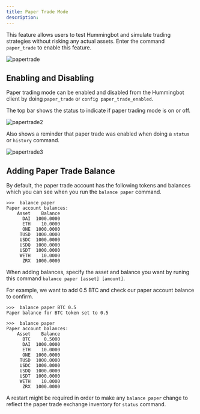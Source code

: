 ```yaml
---
title: Paper Trade Mode
description:
---
```


This feature allows users to test Hummingbot and simulate trading strategies without risking any actual assets. Enter the command `paper_trade` to enable this feature.

![papertrade](img/paper_trade.gif)

## Enabling and Disabling

Paper trading mode can be enabled and disabled from the Hummingbot client by doing `paper_trade` or `config paper_trade_enabled`.

The top bar shows the status to indicate if paper trading mode is on or off.

![papertrade2](img/paper_trade_mode2.png)

Also shows a reminder that paper trade was enabled when doing a `status` or `history` command.

![papertrade3](img/paper_trade_warning.png)

## Adding Paper Trade Balance

By default, the paper trade account has the following tokens and balances which you can see when you run the `balance paper` command.

```
>>>  balance paper
Paper account balances:
    Asset    Balance
      DAI  1000.0000
      ETH    10.0000
      ONE  1000.0000
     TUSD  1000.0000
     USDC  1000.0000
     USDQ  1000.0000
     USDT  1000.0000
     WETH    10.0000
      ZRX  1000.0000
```

When adding balances, specify the asset and balance you want by runing this command `balance paper [asset] [amount]`.

For example, we want to add 0.5 BTC and check our paper account balance to confirm.

```
>>>  balance paper BTC 0.5
Paper balance for BTC token set to 0.5

>>>  balance paper
Paper account balances:
    Asset    Balance
      BTC     0.5000
      DAI  1000.0000
      ETH    10.0000
      ONE  1000.0000
     TUSD  1000.0000
     USDC  1000.0000
     USDQ  1000.0000
     USDT  1000.0000
     WETH    10.0000
      ZRX  1000.0000
```

A restart might be required in order to make any `balance paper` change to reflect the paper trade exchange inventory for `status` command.
